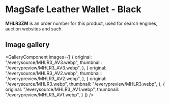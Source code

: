
# MagSafe Leather Wallet - Black

<Callout type='info' emoji='👉🏻'>**MHLR3ZM** is an order number for this product, used for search engines, auction websites and such.</Callout>

## Image gallery

<GalleryComponent
    images={[
      {
        original: "/everysource/MHLR3_AV3.webp",
        thumbnail: "/everypreview/MHLR3_AV3.webp",
      },
      {
        original: "/everysource/MHLR3_AV2.webp",
        thumbnail: "/everypreview/MHLR3_AV2.webp",
      },
      {
        original: "/everysource/MHLR3.webp",
        thumbnail: "/everypreview/MHLR3.webp",
      },
      {
        original: "/everysource/MHLR3_AV1.webp",
        thumbnail: "/everypreview/MHLR3_AV1.webp",
      }
    ]}
  />
